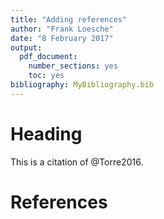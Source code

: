 ```yaml
---
title: "Adding references"
author: "Frank Loesche"
date: "8 February 2017"
output:
  pdf_document: 
    number_sections: yes
    toc: yes
bibliography: MyBibliography.bib
---
```


# Heading

This is a citation of @Torre2016.

# References {-}
